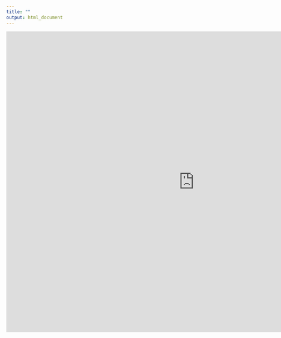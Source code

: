 ```yaml
---
title: ""
output: html_document
---
```


<iframe width="1000" height="800" src="http://176.227.235.59:5601/s/fm_tweets/goto/bc230c12594daa65dfaa48d5ddead47e" frameborder="0" allowfullscreen></iframe>
